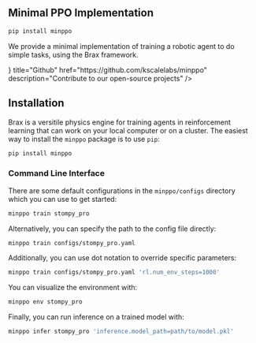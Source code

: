 
## Minimal PPO Implementation

```bash
pip install minppo
```

We provide a minimal implementation of training a robotic agent to do simple tasks, using the Brax framework.

<Cards>
  <Card
    icon={<FaGithub />}
    title="Github"
    href="https://github.com/kscalelabs/minppo"
    description="Contribute to our open-source projects"
  />
</Cards>

## Installation

Brax is a versitile physics engine for training agents in reinforcement learning that can work on your local computer or on a cluster. The easiest way to install the `minppo` package is to use `pip`:

```bash
pip install minppo
```

### Command Line Interface

There are some default configurations in the `minppo/configs` directory which you can use to get started:

```bash
minppo train stompy_pro
```

Alternatively, you can specify the path to the config file directly:

```bash
minppo train configs/stompy_pro.yaml
```

Additionally, you can use dot notation to override specific parameters:

```bash
minppo train configs/stompy_pro.yaml 'rl.num_env_steps=1000'
```

You can visualize the environment with:

```bash
minppo env stompy_pro
```

Finally, you can run inference on a trained model with:

```bash
minppo infer stompy_pro 'inference.model_path=path/to/model.pkl'
```
